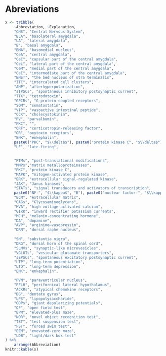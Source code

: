 # Abreviations {-}
<!-- \renewcommand{\nompreamble}{\vspace{0.25in}} -->
<!-- \makenomenclature -->
<!-- \renewcommand{\nomname}{LIST OF ABBREVIATIONS} -->


<!-- \item[ACSF] artificial cerebrospinal fluid -->
<!-- \item[AMPA] alpha-amino-3-hydroxy-5- methyl-4-isoxazilepropionate  -->
<!-- \item [BLA] basolateral nucleus of the amygdala -->
<!-- \item [CeA] central nucleus of the amygdala -->
<!-- \item [CNS] central nervous system  -->
<!-- \item [DIC] differential interference contrast -->
<!-- \item [GPCR] G-protein-coupled receptor -->
<!-- \item [ICM] intercalated cell masses  -->
<!-- \item [LHA] lateral hypothalamus area -->
<!-- \item [mEPSC] miniature excibitory post-synaptic currents -->
<!-- \item [mIPSC] miniature inhibitory post-synaptic currents -->
<!-- \item [NDS] normal donkey serum -->
<!-- \item [NMDA] N-methyl-aspartate  -->
<!-- \item [NTS] nucleus of the solitary tract -->
<!-- \item [PVN] paraventricular nucleus  -->
<!-- \item [sEPSC] spontaneous excibitory post-synaptic currents -->
<!-- \item [sIPSC] spontaneous inhibitory post-synaptic currents -->




```r

x <- tribble(
    ~Abbreviation, ~Explanation,
    "CNS", "Central Nervous System",
    "BLA", "basolateral amygdala",
    "LA", "lateral amygdala",
    "B", "basal amygdala",
    "BMA", "basomedial nucleus",
    "CeA", "central amygdala",
    "CeC", "capsular part of the central amygdala",
    "CeL", "lateral part of the central amygdala",
    "CeM", "medial part of the central amygdala",
    "CeI", "intermediate part of the central amygdala",
    "BNST", "the bed nucleus of stra terminalis",
    "ITC", "intercalated cell clusters",
    "AHP", "afterhyperpolarization",
    "sIPSCs", "spontaneous inhibitory postsynaptic current",
    "TTX", "tetrodotoxin",
    "GPCRs", "G-protein-coupled receptors",
    "SOM", "somatostatin",
    "VIP", "vasoactive intestinal peptide",
    "CCK", "cholecystokinin",
    "PV", "parvalbumin",
    "PKC", "",
    "CRF", "corticotropin-releasing factor",
    "OR", "oxytoxin receptors",
    "ENK", "enkephalin", 
    paste0("PKC", "$\\delta$"), paste0("protein kinase C", "$\\delta$"),
    "LF", "late-firing",
    
    
    "PTMs", "post-translational modifications",
    "MMPs","matrix metalloproteinases",
    "PKC", "protein kinase C",
    "MAPK", "mitogen-activated protein kinase",
    "ERK", "extracellular signal-regulated kinase",
    "JAK", "Janus kinases",
    "STATs", "signal transducers and activators of transcription",
    paste0("NF-", "$\\kappa$", "B"), paste0("nuclear factor-", "$\\kappa$", "B"),
    "ECM", "extracellular matrix",
    "GAGs", "Glycosaminoglycans",
    "HVA", "high voltage-activated calcium",
    "GIRK", "inward rectifier potassium currents",
    "MCH", "melanin-concentrating hormone",
    "DA", "dopamine",
    "AVP", "arginine–vasopressin",
    "DRN", "dorsal raphe nucleus",
   
    "SN", "substantia nigra",
    "DRG", "dorsal horn of the spinal cord",
    "SLMVs", "synaptic-like microvesicles",
    "VGLUTs", "vesicular glutamate transporters",
    "sEPSCs", "spontaneous excitatory postsynaptic current",
    "LTP", "long-term potentiation",
    "LTD", "long-term depression",
    "ENK", "enkephalin",

    "PVN", "paraventricular nucleus",
    "PFLH", "perifornical lateral hypothalamus",
    "ACKRs", "atypical chemokine receptors",
    "DG", "dentate gyrus",
    "LPS", "lipopolysaccharide",
    "GDPs", "giant depolarizing potentials",
    "OF", "open field test",
    "EPM", "elevated-plus maze",
    "NOR", "novel object recognition test",
    "TST", "test suspension test",
    "FST", "forced swim test",
    "EZM", "evevated-zero maze",
    "LDB", "light/dark box test"
) %>%
    arrange(Abbreviation)
knitr::kable(x)

```

\newpage 

\mainmatter